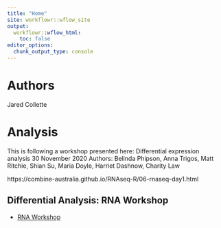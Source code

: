 ```yaml
---
title: "Home"
site: workflowr::wflow_site
output:
  workflowr::wflow_html:
    toc: false
editor_options:
  chunk_output_type: console
---
```


# Authors

Jared Collette

# Analysis

This is following a workshop presented here:
Differential expression analysis
30 November 2020
Authors: Belinda Phipson, Anna Trigos, Matt Ritchie, Shian Su, Maria Doyle, Harriet Dashnow, Charity Law

https://combine-australia.github.io/RNAseq-R/06-rnaseq-day1.html

## Differential Analysis: RNA Workshop

* [RNA Workshop](01-RNAWorkshop.Rmd)
